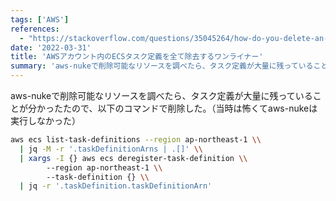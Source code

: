 ```yaml
---
tags: ['AWS']
references:
  - "https://stackoverflow.com/questions/35045264/how-do-you-delete-an-aws-ecs-task-definition/66079759"
date: '2022-03-31'
title: 'AWSアカウント内のECSタスク定義を全て除去するワンライナー'
summary: 'aws-nukeで削除可能なリソースを調べたら、タスク定義が大量に残っていることが分かったたので、以下のコマンドで削除した。'
---
```



aws-nukeで削除可能なリソースを調べたら、タスク定義が大量に残っていることが分かったたので、以下のコマンドで削除した。（当時は怖くてaws-nukeは実行しなかった）

```bash
aws ecs list-task-definitions --region ap-northeast-1 \\
  | jq -M -r '.taskDefinitionArns | .[]' \\
  | xargs -I {} aws ecs deregister-task-definition \\
        --region ap-northeast-1 \\
        --task-definition {} \\
  | jq -r '.taskDefinition.taskDefinitionArn'
```
